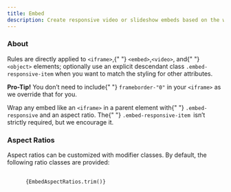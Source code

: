 ```yaml
---
title: Embed
description: Create responsive video or slideshow embeds based on the width of the parent by creating an intrinsic ratio that scales on any device.
---
```



<h3 id="about" className="h2 font-weight-bold mt-3">
  About
  <a
    className="header-link text-light text-decoration-none font-weight-normal"
    href="#about"
    aria-label="anchor"
  ></a>
</h3>
<p>
  Rules are directly applied to <code>&lt;iframe&gt;</code>,{" "}
  <code>&lt;embed&gt;</code>,<code>&lt;video&gt;</code>, and{" "}
  <code>&lt;object&gt;</code> elements; optionally use an explicit descendant
  class <code>.embed-responsive-item</code> when you want to match the styling
  for other attributes.
</p>
<p>
  <strong>Pro-Tip!</strong> You don’t need to include{" "}
  <code>frameborder-"0"</code> in your
  <code>&lt;iframe&gt;</code> as we override that for you.
</p>

<CodeBlock title="Example" code={EmbedBasic}>
  Wrap any embed like an <code>&lt;iframe&gt;</code> in a parent element with{" "}
  <code>.embed-responsive</code> and an aspect ratio. The{" "}
  <code>.embed-responsive-item </code>isn’t strictly required, but we encourage
  it.
</CodeBlock>

<h3 id="aspect-ratios" className="h2 font-weight-bold mt-3">
  Aspect Ratios
  <a
    className="header-link text-light text-decoration-none font-weight-normal"
    href="#aspect-ratios"
    aria-label="anchor"
  ></a>
</h3>
<p>
  Aspect ratios can be customized with modifier classes. By default, the
  following ratio classes are provided:
</p>
<div className="highlight">
  <pre tabIndex={0} className="chroma">
    <code className="language-text" data-lang="text">
      {EmbedAspectRatios.trim()}
    </code>
  </pre>
</div>
